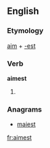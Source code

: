 ==English==

===Etymology===
[[aim]] + [[-est]]

===Verb===
'''aimest'''

# {{context|archaic|lang=en}} {{second-person singular of|aim}}

===Anagrams===
* [[maiest#English|maiest]]

[[fr:aimest]]